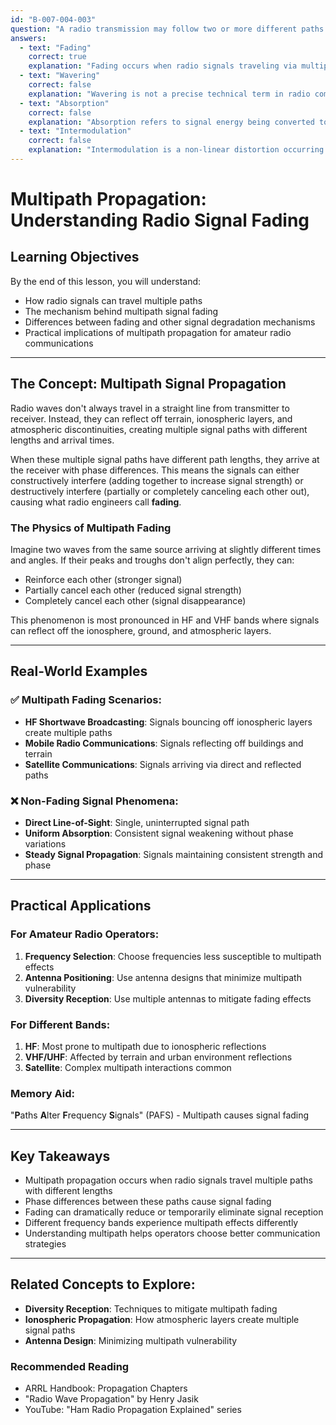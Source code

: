 ```yaml
---
id: "B-007-004-003"
question: "A radio transmission may follow two or more different paths during propagation, and this may result in phase differences at the receiver. What is the effect at the receiver?"
answers:
  - text: "Fading"
    correct: true
    explanation: "Fading occurs when radio signals traveling via multiple paths arrive at the receiver with different phase relationships, causing constructive or destructive interference. These path differences can result from ground reflections, ionospheric reflections, or diffraction around terrain features, leading to signal strength variations that can dramatically weaken or temporarily eliminate the received signal."
  - text: "Wavering"
    correct: false
    explanation: "Wavering is not a precise technical term in radio communications. It suggests a minor oscillation, whereas multipath propagation causing phase differences creates more significant signal disruption known as fading. The signal doesn't merely waver but can completely disappear or become substantially weakened."
  - text: "Absorption"
    correct: false
    explanation: "Absorption refers to signal energy being converted to heat when passing through materials, reducing signal strength uniformly. While absorption can affect signal strength, it's distinctly different from multipath propagation's phase difference effects that cause fading. Absorption doesn't involve the signal cancellation or reinforcement characteristic of multipath transmission."
  - text: "Intermodulation"
    correct: false
    explanation: "Intermodulation is a non-linear distortion occurring when multiple signals interact in a non-linear device, creating additional unwanted frequencies. This phenomenon is fundamentally different from multipath propagation's phase difference effects. Intermodulation involves signal mixing within electronic components, not signal path variations during transmission."
---
```


# Multipath Propagation: Understanding Radio Signal Fading

## Learning Objectives
By the end of this lesson, you will understand:
- How radio signals can travel multiple paths
- The mechanism behind multipath signal fading
- Differences between fading and other signal degradation mechanisms
- Practical implications of multipath propagation for amateur radio communications

---

## The Concept: Multipath Signal Propagation

Radio waves don't always travel in a straight line from transmitter to receiver. Instead, they can reflect off terrain, ionospheric layers, and atmospheric discontinuities, creating multiple signal paths with different lengths and arrival times.

When these multiple signal paths have different path lengths, they arrive at the receiver with phase differences. This means the signals can either constructively interfere (adding together to increase signal strength) or destructively interfere (partially or completely canceling each other out), causing what radio engineers call **fading**.

### The Physics of Multipath Fading

Imagine two waves from the same source arriving at slightly different times and angles. If their peaks and troughs don't align perfectly, they can:
- Reinforce each other (stronger signal)
- Partially cancel each other (reduced signal strength)
- Completely cancel each other (signal disappearance)

This phenomenon is most pronounced in HF and VHF bands where signals can reflect off the ionosphere, ground, and atmospheric layers.

---

## Real-World Examples

### ✅ Multipath Fading Scenarios:
- **HF Shortwave Broadcasting**: Signals bouncing off ionospheric layers create multiple paths
- **Mobile Radio Communications**: Signals reflecting off buildings and terrain
- **Satellite Communications**: Signals arriving via direct and reflected paths

### ❌ Non-Fading Signal Phenomena:
- **Direct Line-of-Sight**: Single, uninterrupted signal path
- **Uniform Absorption**: Consistent signal weakening without phase variations
- **Steady Signal Propagation**: Signals maintaining consistent strength and phase

---

## Practical Applications

### For Amateur Radio Operators:
1. **Frequency Selection**: Choose frequencies less susceptible to multipath effects
2. **Antenna Positioning**: Use antenna designs that minimize multipath vulnerability
3. **Diversity Reception**: Use multiple antennas to mitigate fading effects

### For Different Bands:
1. **HF**: Most prone to multipath due to ionospheric reflections
2. **VHF/UHF**: Affected by terrain and urban environment reflections
3. **Satellite**: Complex multipath interactions common

### Memory Aid:
"**P**aths **A**lter **F**requency **S**ignals" (PAFS) - Multipath causes signal fading

---

## Key Takeaways

- Multipath propagation occurs when radio signals travel multiple paths with different lengths
- Phase differences between these paths cause signal fading
- Fading can dramatically reduce or temporarily eliminate signal reception
- Different frequency bands experience multipath effects differently
- Understanding multipath helps operators choose better communication strategies

---

## Related Concepts to Explore:
- **Diversity Reception**: Techniques to mitigate multipath fading
- **Ionospheric Propagation**: How atmospheric layers create multiple signal paths
- **Antenna Design**: Minimizing multipath vulnerability

### Recommended Reading
- ARRL Handbook: Propagation Chapters
- "Radio Wave Propagation" by Henry Jasik
- YouTube: "Ham Radio Propagation Explained" series